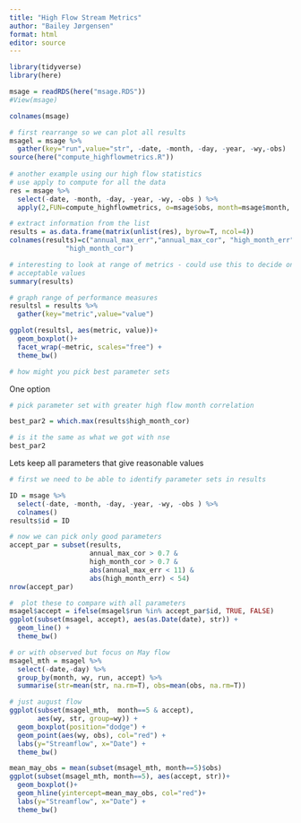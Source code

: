 ```yaml
---
title: "High Flow Stream Metrics"
author: "Bailey Jørgensen"
format: html
editor: source
---
```


```r
library(tidyverse)
library(here)

msage = readRDS(here("msage.RDS"))
#View(msage)
```

```r
colnames(msage)
```


```r
# first rearrange so we can plot all results
msagel = msage %>% 
  gather(key="run",value="str", -date, -month, -day, -year, -wy,-obs)
source(here("compute_highflowmetrics.R"))
 
# another example using our high flow statistics
# use apply to compute for all the data
res = msage %>% 
  select(-date, -month, -day, -year, -wy, -obs ) %>% 
  apply(2,FUN=compute_highflowmetrics, o=msage$obs, month=msage$month, day=msage$day, year=msage$year, wy=msage$wy)

# extract information from the list
results = as.data.frame(matrix(unlist(res), byrow=T, ncol=4))
colnames(results)=c("annual_max_err","annual_max_cor", "high_month_err",
              "high_month_cor")

# interesting to look at range of metrics - could use this to decide on
# acceptable values
summary(results)
```


```r
# graph range of performance measures
resultsl = results %>% 
  gather(key="metric",value="value")

ggplot(resultsl, aes(metric, value))+
  geom_boxplot()+
  facet_wrap(~metric, scales="free") + 
  theme_bw()

# how might you pick best parameter sets

```

One option

```r

# pick parameter set with greater high flow month correlation

best_par2 = which.max(results$high_month_cor)

# is it the same as what we got with nse
best_par2
```


Lets keep all parameters that give reasonable values

```r

# first we need to be able to identify parameter sets in results

ID = msage %>% 
  select(-date, -month, -day, -year, -wy, -obs ) %>%  
  colnames()
results$id = ID

# now we can pick only good parameters
accept_par = subset(results, 
                    annual_max_cor > 0.7 & 
                    high_month_cor > 0.7 &
                    abs(annual_max_err < 11) & 
                    abs(high_month_err) < 54)
nrow(accept_par)

#  plot these to compare with all parameters
msagel$accept = ifelse(msagel$run %in% accept_par$id, TRUE, FALSE)
ggplot(subset(msagel, accept), aes(as.Date(date), str)) +
  geom_line() +
  theme_bw()

# or with observed but focus on May flow
msagel_mth = msagel %>% 
  select(-date,-day) %>%  
  group_by(month, wy, run, accept) %>% 
  summarise(str=mean(str, na.rm=T), obs=mean(obs, na.rm=T))

# just august flow
ggplot(subset(msagel_mth,  month==5 & accept),
       aes(wy, str, group=wy)) +
  geom_boxplot(position="dodge") +
  geom_point(aes(wy, obs), col="red") +
  labs(y="Streamflow", x="Date") + 
  theme_bw()

mean_may_obs = mean(subset(msagel_mth, month==5)$obs) 
ggplot(subset(msagel_mth, month==5), aes(accept, str))+
  geom_boxplot()+
  geom_hline(yintercept=mean_may_obs, col="red")+
  labs(y="Streamflow", x="Date") + 
  theme_bw()
```
